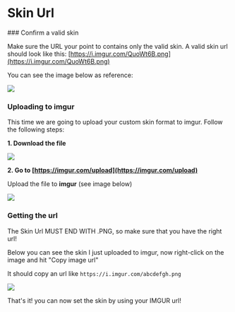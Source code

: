# Skin Url


<Steps>
### Confirm a valid skin

Make sure the URL your point to contains only the valid skin. A valid skin url should look like
this: [https://i.imgur.com/QuoWt6B.png](https://i.imgur.com/QuoWt6B.png)

You can see the image below as reference:

![](https://i.imgur.com/QiVtx7U.png)

### Uploading to imgur

This time we are going to upload your custom skin format to imgur. Follow the following steps:

**1. Download the file**

![](https://i.imgur.com/YMMnFLD.png)

**2. Go to [https://imgur.com/upload](https://imgur.com/upload)**

Upload the file to **imgur** (see image below)

![](https://i.imgur.com/LvVYQxY.png)

### Getting the url

The Skin Url MUST END WITH .PNG, so make sure that you have the right url!

Below you can see the skin I just uploaded to imgur, now right-click on the image and hit "Copy image url"

It should copy an url like `https://i.imgur.com/abcdefgh.png`

![](https://i.imgur.com/Pzq6dba.png)

That's it! you can now set the skin by using your IMGUR url!
</Steps>
